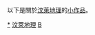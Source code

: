 {{WPSS-cat}}
{{hiddencat}}

以下是關於[[汶萊地理|汶萊地理]]的[[Wikipedia:小作品|小作品]]。

[[Category:汶萊小作品|*]]
[[Category:汶萊地理|]]
[[Category:亚洲地理小作品|B]]